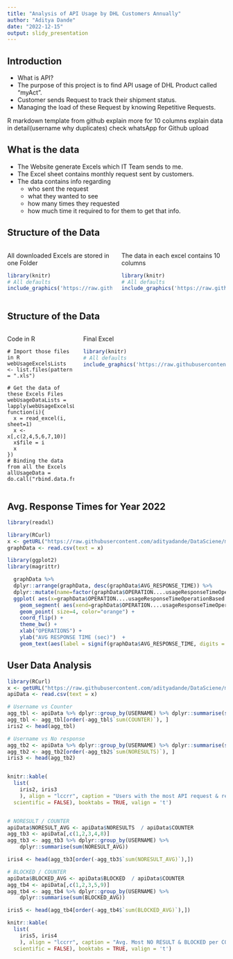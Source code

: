 ```yaml
---
title: "Analysis of API Usage by DHL Customers Annually"
author: "Aditya Dande"
date: "2022-12-15"
output: slidy_presentation
---
```


## Introduction

- What is API?
- The purpose of this project is to find API usage of DHL Product called "myAct".
- Customer sends Request to track their shipment status.
- Managing the load of these Request by knowing Repetitive Requests.


R markdown template from github
explain more for 10 columns
explain data in detail(username why duplicates)
check whatsApp for Github upload



## What is the data

- The Website generate Excels which IT Team sends to me. 
- The Excel sheet contains monthly request sent by customers.
- The data contains info regarding 
  - who sent the request
  - what they wanted to see
  - how many times they requested
  - how much time it required to for them to get that info.

 
## Structure of the Data

:::::: {.columns}
::: {.column}
All downloaded Excels are stored in one Folder

```r
library(knitr) 
# All defaults
include_graphics('https://raw.githubusercontent.com/adityadande/DataSciene/7d3ea47bcf1be4c391aca35fcb73d3f2d9ec6313/DatainFolderG.png')

```
:::

::: {.column}
The data in each excel contains 10 columns 

```r
library(knitr) 
# All defaults
include_graphics('https://raw.githubusercontent.com/adityadande/DataSciene/7d3ea47bcf1be4c391aca35fcb73d3f2d9ec6313/DatainExcelG.png')

```
:::



::::::


## Structure of the Data

:::::: {.columns}
::: {.column}
Code in R

```
# Import those files in R
webUsageExcelsLists <- list.files(pattern = ".xls")

# Get the data of these Excels Files
webUsageDataLists = lapply(webUsageExcelsLists, function(i){
  x = read_excel(i, sheet=1)
  x <- x[,c(2,4,5,6,7,10)]
  x$file = i
  x
})
# Binding the data from all the Excels
allUsageData = do.call("rbind.data.frame",webUsageDataLists)

```
:::

::: {.column}
Final Excel

```r
library(knitr) 
# All defaults
include_graphics('https://raw.githubusercontent.com/adityadande/DataSciene/7d3ea47bcf1be4c391aca35fcb73d3f2d9ec6313/FinalG.png')

```
:::

::::::


## Avg. Response Times for Year 2022

```r

library(readxl)

library(RCurl)
x <- getURL("https://raw.githubusercontent.com/adityadande/DataSciene/main/yearBaseAvgAPIResponse.csv")
graphData <- read.csv(text = x)

library(ggplot2)
library(magrittr)

  graphData %>%
  dplyr::arrange(graphData, desc(graphData$AVG_RESPONSE_TIME)) %>%    
  dplyr::mutate(name=factor(graphData$OPERATION....usageResponseTimeOperationBased.OPERATION, levels=graphData$OPERATION....usageResponseTimeOperationBased.OPERATION)) %>%  
  ggplot( aes(x=graphData$OPERATION....usageResponseTimeOperationBased.OPERATION, y=graphData$AVG_RESPONSE_TIME)) +
    geom_segment( aes(xend=graphData$OPERATION....usageResponseTimeOperationBased.OPERATION, yend=0)) +
    geom_point( size=4, color="orange") +
    coord_flip() +
    theme_bw() +
    xlab("OPERATIONS") +
    ylab("AVG RESPONSE TIME (sec)")  +
    geom_text(aes(label = signif(graphData$AVG_RESPONSE_TIME, digits = 5)), nudge_y = 0.1, color="blue")
```

\newpage

## User Data Analysis

```r

library(RCurl)
x <- getURL("https://raw.githubusercontent.com/adityadande/DataSciene/main/allAPIResponse.csv")
apiData <- read.csv(text = x)

# Username vs Counter
agg_tbl <- apiData %>% dplyr::group_by(USERNAME) %>% dplyr::summarise(sum(COUNTER))
agg_tbl <- agg_tbl[order(-agg_tbl$`sum(COUNTER)`), ]
iris2 <- head(agg_tbl)

# Username vs No response
agg_tb2 <- apiData %>% dplyr::group_by(USERNAME) %>% dplyr::summarise(sum(NORESULTS))
agg_tb2 <- agg_tb2[order(-agg_tb2$`sum(NORESULTS)`), ]
iris3 <- head(agg_tb2)


knitr::kable( 
  list(
    iris2, iris3
    ), align = "lccrr", caption = "Users with the most API request & result", digits = 10, format.args = list(big.mark = ",",
  scientific = FALSE), booktabs = TRUE, valign = 't')


# NORESULT / COUNTER
apiData$NORESULT_AVG <- apiData$NORESULTS  / apiData$COUNTER
agg_tb3 <- apiData[,c(1,2,3,4,8)]
agg_tb3 <- agg_tb3 %>% dplyr::group_by(USERNAME) %>%       
    dplyr::summarise(sum(NORESULT_AVG)) 

iris4 <- head(agg_tb3[order(-agg_tb3$`sum(NORESULT_AVG)`),])

# BLOCKED / COUNTER
apiData$BLOCKED_AVG <- apiData$BLOCKED  / apiData$COUNTER
agg_tb4 <- apiData[,c(1,2,3,5,9)]
agg_tb4 <- agg_tb4 %>% dplyr::group_by(USERNAME) %>%       
    dplyr::summarise(sum(BLOCKED_AVG)) 

iris5 <- head(agg_tb4[order(-agg_tb4$`sum(BLOCKED_AVG)`),])

knitr::kable( 
  list(
    iris5, iris4
    ), align = "lccrr", caption = "Avg. Most NO RESULT & BLOCKED per COUNTER For each Customer Analysis", digits = 10, format.args = list(big.mark = ",",
  scientific = FALSE), booktabs = TRUE, valign = 't')
```